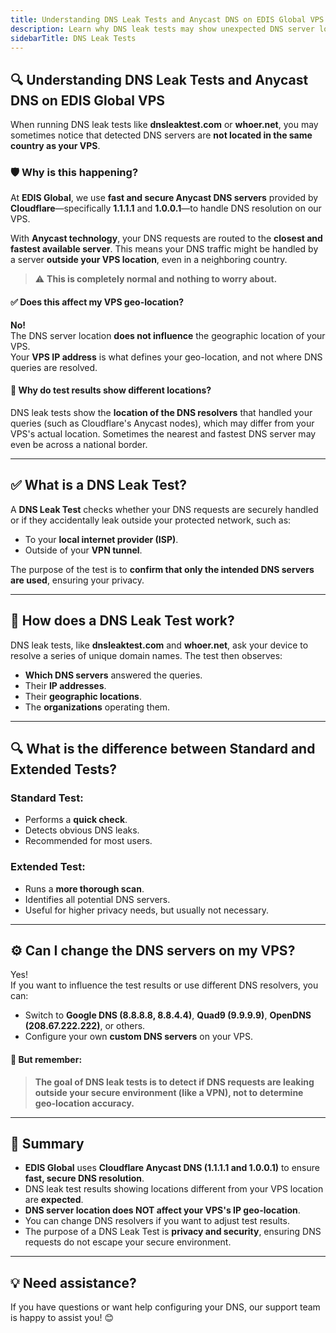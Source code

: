 ```yaml
---
title: Understanding DNS Leak Tests and Anycast DNS on EDIS Global VPS
description: Learn why DNS leak tests may show unexpected DNS server locations on EDIS Global VPS, how Anycast DNS works, and why this does not affect your geo-location.
sidebarTitle: DNS Leak Tests
---
```




## 🔍 Understanding DNS Leak Tests and Anycast DNS on EDIS Global VPS

When running DNS leak tests like **dnsleaktest.com** or **whoer.net**, you may sometimes notice that detected DNS servers are **not located in the same country as your VPS**.

### 🛡️ Why is this happening?

At **EDIS Global**, we use **fast and secure Anycast DNS servers** provided by **Cloudflare**—specifically **1.1.1.1** and **1.0.0.1**—to handle DNS resolution on our VPS.  

With **Anycast technology**, your DNS requests are routed to the **closest and fastest available server**. This means your DNS traffic might be handled by a server **outside your VPS location**, even in a neighboring country.  

> ⚠️ **This is completely normal and nothing to worry about.**

#### ✅ Does this affect my VPS geo-location?
**No!**  
The DNS server location **does not influence** the geographic location of your VPS.  
Your **VPS IP address** is what defines your geo-location, and not where DNS queries are resolved.

#### 🔄 Why do test results show different locations?
DNS leak tests show the **location of the DNS resolvers** that handled your queries (such as Cloudflare's Anycast nodes), which may differ from your VPS's actual location. Sometimes the nearest and fastest DNS server may even be across a national border.

---

## ✅ What is a DNS Leak Test?

A **DNS Leak Test** checks whether your DNS requests are securely handled or if they accidentally leak outside your protected network, such as:
- To your **local internet provider (ISP)**.
- Outside of your **VPN tunnel**.

The purpose of the test is to **confirm that only the intended DNS servers are used**, ensuring your privacy.

---

## 🧪 How does a DNS Leak Test work?

DNS leak tests, like **dnsleaktest.com** and **whoer.net**, ask your device to resolve a series of unique domain names. The test then observes:
- **Which DNS servers** answered the queries.
- Their **IP addresses**.
- Their **geographic locations**.
- The **organizations** operating them.

---

## 🔍 What is the difference between Standard and Extended Tests?

### Standard Test:
- Performs a **quick check**.
- Detects obvious DNS leaks.
- Recommended for most users.

### Extended Test:
- Runs a **more thorough scan**.
- Identifies all potential DNS servers.
- Useful for higher privacy needs, but usually not necessary.

---

## ⚙️ Can I change the DNS servers on my VPS?

Yes!  
If you want to influence the test results or use different DNS resolvers, you can:
- Switch to **Google DNS (8.8.8.8, 8.8.4.4)**, **Quad9 (9.9.9.9)**, **OpenDNS (208.67.222.222)**, or others.
- Configure your own **custom DNS servers** on your VPS.

#### 🔑 But remember:
> **The goal of DNS leak tests is to detect if DNS requests are leaking outside your secure environment (like a VPN), not to determine geo-location accuracy.**

---

## 📝 Summary
- **EDIS Global** uses **Cloudflare Anycast DNS (1.1.1.1 and 1.0.0.1)** to ensure **fast, secure DNS resolution**.
- DNS leak test results showing locations different from your VPS location are **expected**.
- **DNS server location does NOT affect your VPS's IP geo-location**.
- You can change DNS resolvers if you want to adjust test results.
- The purpose of a DNS Leak Test is **privacy and security**, ensuring DNS requests do not escape your secure environment.

---

## 💡 Need assistance?
If you have questions or want help configuring your DNS, our support team is happy to assist you! 😊